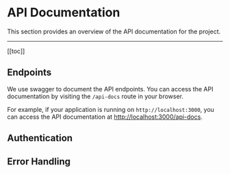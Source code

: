 # API Documentation

This section provides an overview of the API documentation for the project.

---

[[toc]]

## Endpoints

We use swagger to document the API endpoints. You can access the API documentation by visiting the `/api-docs` route in your browser.

For example, if your application is running on `http://localhost:3000`, you can access the API documentation at [http://localhost:3000/api-docs](http://localhost:3000/api-docs).

## Authentication

## Error Handling

